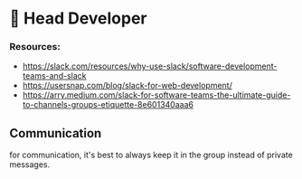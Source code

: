 # 👑 Head Developer 

### Resources: 
- https://slack.com/resources/why-use-slack/software-development-teams-and-slack
- https://usersnap.com/blog/slack-for-web-development/
- https://arry.medium.com/slack-for-software-teams-the-ultimate-guide-to-channels-groups-etiquette-8e601340aaa6

## Communication
for communication, it's best to always keep it in the group instead of private messages. 